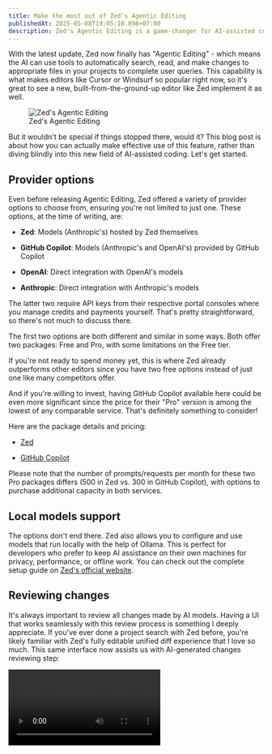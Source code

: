 ```yaml
---
title: Make the most out of Zed's Agentic Editing
publishedAt: 2025-05-08T19:05:10.098+07:00
description: Zed's Agentic Editing is a game-changer for AI-assisted coding. Here's how to effectively use it.
---
```


With the latest update, Zed now finally has "Agentic Editing" - which means the AI can use tools to automatically search, read, and make changes to appropriate files in your projects to complete user queries. This capability is what makes editors like Cursor or Windsurf so popular right now, so it's great to see a new, built-from-the-ground-up editor like Zed implement it as well.

<figure class="extended-pt">
  <div class="extended-wrapper">
    <Image src={agenticEditing} class="shadow-xl" alt="Zed's Agentic Editing" />
  </div>
  <figcaption class="text-center">
    Zed's Agentic Editing
  </figcaption>
</figure>

But it wouldn't be special if things stopped there, would it? This blog post is about how you can actually make effective use of this feature, rather than diving blindly into this new field of AI-assisted coding. Let's get started.

## Provider options

Even before releasing Agentic Editing, Zed offered a variety of provider options to choose from, ensuring you're not limited to just one. These options, at the time of writing, are:

- **Zed**: Models (Anthropic's) hosted by Zed themselves

- **GitHub Copilot**: Models (Anthropic's and OpenAI's) provided by GitHub Copilot

- **OpenAI**: Direct integration with OpenAI's models

- **Anthropic**: Direct integration with Anthropic's models

The latter two require API keys from their respective portal consoles where you manage credits and payments yourself. That's pretty straightforward, so there's not much to discuss there.

The first two options are both different and similar in some ways. Both offer two packages: Free and Pro, with some limitations on the Free tier.

If you're not ready to spend money yet, this is where Zed already outperforms other editors since you have two free options instead of just one like many competitors offer.

And if you're willing to invest, having GitHub Copilot available here could be even more significant since the price for their "Pro" version is among the lowest of any comparable service. That's definitely something to consider!

Here are the package details and pricing:

- [Zed](https://zed.dev/pricing)

- [GitHub Copilot](https://github.com/features/copilot/plans)

Please note that the number of prompts/requests per month for these two Pro packages differs (500 in Zed vs. 300 in GitHub Copilot), with options to purchase additional capacity in both services.

## Local models support

The options don't end there. Zed also allows you to configure and use models that run locally with the help of Ollama. This is perfect for developers who prefer to keep AI assistance on their own machines for privacy, performance, or offline work. You can check out the complete setup guide on [Zed's official website](https://zed.dev/docs/ai/custom-api-keys#ollama).

## Reviewing changes

It's always important to review all changes made by AI models. Having a UI that works seamlessly with this review process is something I deeply appreciate. If you've ever done a project search with Zed before, you're likely familiar with Zed's fully editable unified diff experience that I love so much. This same interface now assists us with AI-generated changes reviewing step:

<Video src={review} extended videoClass="rounded shadow-lg" />

## Wrapping up

Zed's implementation of Agentic Editing, combined with its flexible provider options and excellent review interface, makes it a strong contender in the increasingly competitive space of AI-assisted coding editors. Whether you're privacy-conscious and want to run local models, budget-conscious and appreciate the free tiers, or simply want the best tool for the job, Zed offers compelling options for developers at all levels.

Have you tried it? I'd love to hear your experience.
